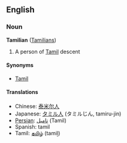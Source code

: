 ==English==
===Noun===
'''Tamilian''' ([[Tamilians]])

# A person of [[Tamil]] descent

====Synonyms====
*[[Tamil]]

====Translations====
*Chinese: [[泰米尔人]]
*Japanese: [[タミル人]] (タミルじん, tamiru-jin)
*[[Persian]]: [[تاميل]] (Tamil)
*Spanish: tamil
*Tamil: [[தமிழ்]] (tamiḻ)

<!-- also an adjective? -->